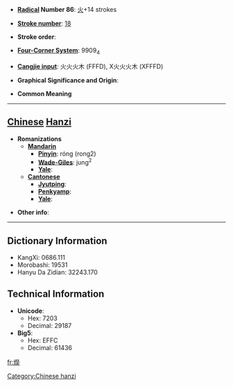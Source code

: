 * '''[[Wiktionary:Chinese radical index| Radical]] Number 86''': [[Wiktionary:Chinese radical index 火|火]]+14 strokes

* '''[[Wiktionary:Chinese total strokes index|Stroke number]]''': [[Wiktionary:Chinese total strokes index 18|18]]

* '''Stroke order''': 

* '''[[Wiktionary:Chinese four corner index|Four-Corner System]]''': 9909<sub>4</sub>

* '''[[Wiktionary:Chinese Cangjie index|Cangjie input]]''': 火火火木 (FFFD), X火火火木 (XFFFD)

* '''Graphical Significance and Origin''': 

* '''Common Meaning'''

----

== [[Chinese]] [[Hanzi]] ==

* '''Romanizations'''
** '''[[Mandarin]]'''
*** '''[[Pinyin]]''': róng (rong2)
*** '''[[Wade-Giles]]''': jung<sup>2</sup>
*** '''[[Yale]]''': 
** '''[[Cantonese]]'''
*** '''[[Jyutping]]''':
*** '''[[Penkyamp]]''': 
*** '''[[Yale]]''': 

* '''Other info''': 

----

== Dictionary Information ==

* KangXi: 0686.111
* Morobashi: 19531
* Hanyu Da Zidian: 32243.170

== Technical Information ==

* '''Unicode''':
** Hex: 7203
** Decimal: 29187
* '''Big5''':
** Hex: EFFC
** Decimal: 61436

[[fr:爃]]
[[Category:Chinese hanzi]]